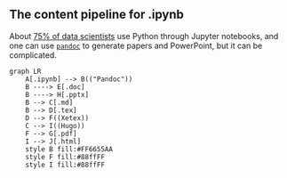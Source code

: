 ## The content pipeline for .ipynb

About [75% of data scientists](https://visualstudiomagazine.com/articles/2021/02/09/kaggle-survey.aspx) use Python through Jupyter notebooks, and one can use [`pandoc`](https://pandoc.org/index.html) to generate papers and PowerPoint, but it can be complicated.

```mermaid
graph LR
    A[.ipynb] --> B(("Pandoc"))
    B ----> E[.doc]
    B ----> H[.pptx]
    B --> C[.md]
    B --> D[.tex] 
    D --> F((Xetex))
    C --> I((Hugo))
    F --> G[.pdf]
    I --> J[.html]
    style B fill:#FF6655AA
    style F fill:#88ffFF
    style I fill:#88ffFF
```
